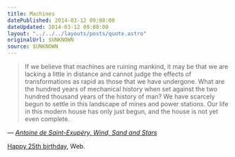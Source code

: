 ```yaml
---
title: Machines
datePublished: 2014-03-12 09:08:00
dateUpdated: 2014-03-12 09:08:00
layout: "../../../layouts/posts/quote.astro"
originalUrl: $UNKNOWN
source: $UNKNOWN
---
```


> If we believe that machines are ruining mankind, it may be that we are lacking a little in distance and cannot judge the effects of transformations as rapid as those that we have undergone. What are the hundred years of mechanical history when set against the two hundred thousand years of the history of man? We have scarcely begun to settle in this landscape of mines and power stations. Our life in this modern house has only just begun, and the house is not yet even complete.

— <cite>[Antoine de Saint-Exupéry, _Wind, Sand and Stars_](https://www.goodreads.com/book/show/8837.Wind_Sand_and_Stars)</cite>

[Happy 25th birthday](http://www.webat25.org/), Web.
